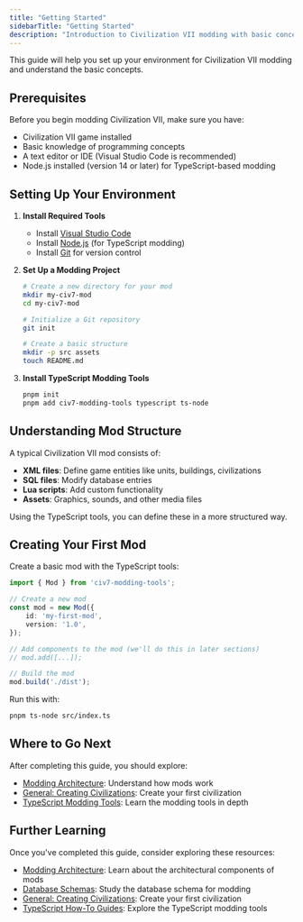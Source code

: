 ```yaml
---
title: "Getting Started"
sidebarTitle: "Getting Started"
description: "Introduction to Civilization VII modding with basic concepts and setup instructions."
---
```


This guide will help you set up your environment for Civilization VII modding and understand the basic concepts.

## Prerequisites

Before you begin modding Civilization VII, make sure you have:

- Civilization VII game installed
- Basic knowledge of programming concepts
- A text editor or IDE (Visual Studio Code is recommended)
- Node.js installed (version 14 or later) for TypeScript-based modding

## Setting Up Your Environment

1. **Install Required Tools**
   - Install [Visual Studio Code](https://code.visualstudio.com/)
   - Install [Node.js](https://nodejs.org/) (for TypeScript modding)
   - Install [Git](https://git-scm.com/) for version control

2. **Set Up a Modding Project**
   ```bash
   # Create a new directory for your mod
   mkdir my-civ7-mod
   cd my-civ7-mod
   
   # Initialize a Git repository
   git init
   
   # Create a basic structure
   mkdir -p src assets
   touch README.md
   ```

3. **Install TypeScript Modding Tools**
   ```bash
   pnpm init
   pnpm add civ7-modding-tools typescript ts-node
   ```

## Understanding Mod Structure

A typical Civilization VII mod consists of:

- **XML files**: Define game entities like units, buildings, civilizations
- **SQL files**: Modify database entries
- **Lua scripts**: Add custom functionality
- **Assets**: Graphics, sounds, and other media files

Using the TypeScript tools, you can define these in a more structured way.

## Creating Your First Mod

Create a basic mod with the TypeScript tools:

``` typescript icon="code" id="community-guides-getting-started__dfd7476d" tag="code-snippet"
import { Mod } from 'civ7-modding-tools';

// Create a new mod
const mod = new Mod({
    id: 'my-first-mod',
    version: '1.0',
});

// Add components to the mod (we'll do this in later sections)
// mod.add([...]);

// Build the mod
mod.build('./dist');
```

Run this with:
``` bash icon="terminal" id="community-guides-getting-started__38528de6" tag="shell"
pnpm ts-node src/index.ts
```

## Where to Go Next

After completing this guide, you should explore:

- [Modding Architecture](/community/guides/modding-architecture): Understand how mods work
- [General: Creating Civilizations](/community/guides/general-creating-civilizations): Create your first civilization
- [TypeScript Modding Tools](/community/guides/typescript/typescript-overview): Learn the modding tools in depth

## Further Learning

Once you've completed this guide, consider exploring these resources:

- [Modding Architecture](/community/guides/modding-architecture): Learn about the architectural components of mods
- [Database Schemas](/community/guides/database-schemas): Study the database schema for modding
- [General: Creating Civilizations](/community/guides/general-creating-civilizations): Create your first civilization
- [TypeScript How-To Guides](/community/guides/typescript/howto/index): Explore the TypeScript modding tools 